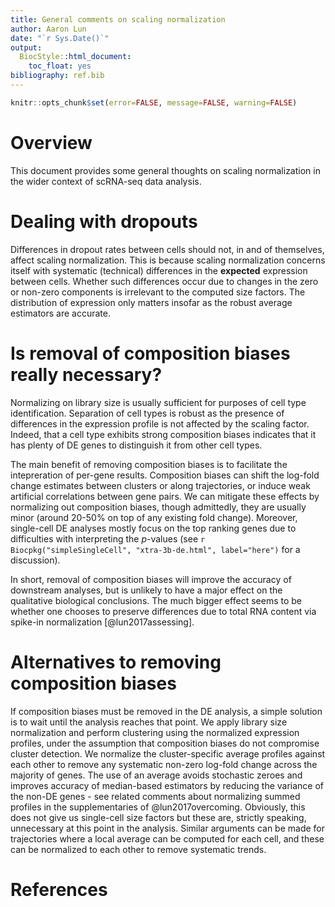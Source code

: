```yaml
---
title: General comments on scaling normalization
author: Aaron Lun
date: "`r Sys.Date()`"
output:
  BiocStyle::html_document:
    toc_float: yes
bibliography: ref.bib
---
```


```r
knitr::opts_chunk$set(error=FALSE, message=FALSE, warning=FALSE)
```

# Overview

This document provides some general thoughts on scaling normalization in the wider context of scRNA-seq data analysis.

# Dealing with dropouts 

Differences in dropout rates between cells should not, in and of themselves, affect scaling normalization.
This is because scaling normalization concerns itself with systematic (technical) differences in the **expected** expression between cells.
Whether such differences occur due to changes in the zero or non-zero components is irrelevant to the computed size factors. 
The distribution of expression only matters insofar as the robust average estimators are accurate.

# Is removal of composition biases really necessary?

Normalizing on library size is usually sufficient for purposes of cell type identification.
Separation of cell types is robust as the presence of differences in the expression profile is not affected by the scaling factor.
Indeed, that a cell type exhibits strong composition biases indicates that it has plenty of DE genes to distinguish it from other cell types.

The main benefit of removing composition biases is to facilitate the intepreration of per-gene results.
Composition biases can shift the log-fold change estimates between clusters or along trajectories, or induce weak artificial correlations between gene pairs.
We can mitigate these effects by normalizing out composition biases, though admittedly, they are usually minor (around 20-50% on top of any existing fold change).
Moreover, single-cell DE analyses mostly focus on the top ranking genes due to difficulties with interpreting the $p$-values (see `r Biocpkg("simpleSingleCell", "xtra-3b-de.html", label="here")` for a discussion).

In short, removal of composition biases will improve the accuracy of downstream analyses, but is unlikely to have a major effect on the qualitative biological conclusions.
The much bigger effect seems to be whether one chooses to preserve differences due to total RNA content via spike-in normalization [@lun2017assessing].

# Alternatives to removing composition biases

If composition biases must be removed in the DE analysis, a simple solution is to wait until the analysis reaches that point.
We apply library size normalization and perform clustering using the normalized expression profiles, under the assumption that composition biases do not compromise cluster detection.
We normalize the cluster-specific average profiles against each other to remove any systematic non-zero log-fold change across the majority of genes.
The use of an average avoids stochastic zeroes and improves accuracy of median-based estimators by reducing the variance of the non-DE genes 
- see related comments about normalizing summed profiles in the supplementaries of @lun2017overcoming.
Obviously, this does not give us single-cell size factors but these are, strictly speaking, unnecessary at this point in the analysis.
Similar arguments can be made for trajectories where a local average can be computed for each cell, and these can be normalized to each other to remove systematic trends.

# References

